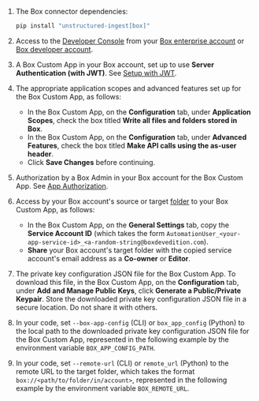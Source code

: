 1. The Box connector dependencies:

   ```bash CLI, Python
   pip install "unstructured-ingest[box]"
   ```

2. Access to the [Developer Console](https://app.box.com/developers/console) from your [Box enterprise account](https://account.box.com/signup/enterprise-plan) or [Box developer account](https://account.box.com/signup/developer).

3. A Box Custom App in your Box account, set up to use **Server Authentication (with JWT)**. See [Setup with JWT](https://developer.box.com/guides/authentication/jwt/jwt-setup/).

4. The appropriate application scopes and advanced features set up for the Box Custom App, as follows:

   - In the Box Custom App, on the **Configuration** tab, under **Application Scopes**, check the box titled **Write all files and folders stored in Box**.
   - In the Box Custom App, on the **Configuration** tab, under **Advanced Features**, check the box titled **Make API calls using the as-user header**.
   - Click **Save Changes** before continuing.

5. Authorization by a Box Admin in your Box account for the Box Custom App. See [App Authorization](https://developer.box.com/guides/authentication/jwt/jwt-setup/#app-authorization).

6. Access by your Box account's source or target [folder](https://app.box.com/folder/0) to your Box Custom App, as follows:

   - In the Box Custom App, on the **General Settings** tab, copy the **Service Account ID** (which takes the form `AutomationUser_<your-app-service-id>_<a-random-string@boxdevedition.com`).
   - **Share** your Box account's target folder with the copied service account's email address as a **Co-owner** or **Editor**. 

7. The private key configuration JSON file for the Box Custom App. To download this file, in the Box Custom App, on the **Configuration** tab, under **Add and Manage Public Keys**, click **Generate a Public/Private Keypair**. Store the downloaded private key configuration JSON file in a secure location. Do not share it with others.

8. In your code, set `--box-app-config` (CLI) or `box_app_config` (Python) to the local path to the downloaded private key configuration JSON file for the Box Custom App, represented in the following example by the environment variable `BOX_APP_CONFIG_PATH`.

9. In your code, set `--remote-url` (CLI) or `remote_url` (Python) to the remote URL to the target folder, which takes the format `box://<path/to/folder/in/account>`, represented in the following example by the environment variable `BOX_REMOTE_URL`.